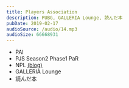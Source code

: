 ```yaml
---
title: Players Association
description: PUBG, GALLERIA Lounge, 読んだ本
pubDate: 2019-02-17
audioSource: /audio/14.mp3
audioSize: 66668931
---
```


- PAI
- PJS Season2 Phase1 PaR
- NPL [(blog)](https://blog.putcut.net/npl-2019-phase1/)
- GALLERIA Lounge
- 読んだ本